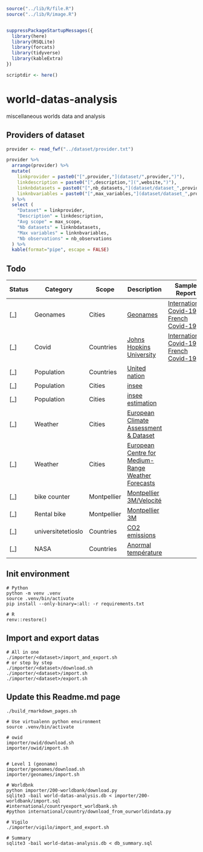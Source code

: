 <!-- ===================================================================== -->
<!-- This file is generated from `r gsub(".*\\.tpl/",".tpl/",knitr::current_input(dir=TRUE))` -->
<!-- ===================================================================== -->


``` r

source("../lib/R/file.R")
source("../lib/R/image.R")


suppressPackageStartupMessages({
  library(here)
  library(RSQLite)
  library(forcats)
  library(tidyverse) 
  library(kableExtra)
})

scriptdir <- here()
```


# world-datas-analysis
miscellaneous worlds data and analysis

## Providers of dataset

``` r

provider <- read_fwf("../dataset/provider.txt")

provider %>%
  arrange(provider) %>%
  mutate(
    linkprovider = paste0("[",provider,"](dataset/",provider,")"),
    linkdescription = paste0("[",description,"](",website,")"),
    linknbdatasets = paste0("[",nb_datasets,"](dataset/dataset_",provider,".md#",tolower(provider),"-datasets)"),
    linknbvariables = paste0("[",max_variables,"](dataset/dataset_",provider,".md#",tolower(provider),"-variables)")
  ) %>%
  select (
    "Dataset" = linkprovider,
    "Description" = linkdescription,
    "Avg scope" = max_scope,
    "Nb datasets" = linknbdatasets,
    "Max variables" = linknbvariables,
    "Nb observations" = nb_observations
  ) %>%
  kable(format="pipe", escape = FALSE)
```

## Todo

| Status | Category                    | Scope       | Description                                                                                                                             | Sample Report                                                                                                       |
|--------|-----------------------------|-------------|-----------------------------------------------------------------------------------------------------------------------------------------|---------------------------------------------------------------------------------------------------------------------|
| [_]    | Geonames                    | Cities      | [Geonames](https://download.geonames.org/export/dump/)                                                                  | [International Covid-19](international/covid-19/README.md) / [French Covid-19](countries/french/covid-19/README.md) |
| [_]    | Covid                       | Countries   | [Johns Hopkins University](https://github.com/CSSEGISandData/COVID-19)                                                                  | [International Covid-19](international/covid-19/README.md) / [French Covid-19](countries/french/covid-19/README.md) |
| [_]    | Population                  | Countries   | [United nation](https://population.un.org/wpp/Download/Standard/Population/)                                                            |                                                                                                                     |
| [_]    | Population                  | Cities      | [insee](https://www.insee.fr/fr/information/2008354)                                                                                    |                                                                                                                     |
| [_]    | Population                  | Cities      | [insee estimation](https://www.insee.fr/fr/statistiques/1893198)                                                                        |                                                                                                                     |
| [_]    | Weather                     | Cities      | [European Climate Assessment & Dataset](https://www.ecad.eu/dailydata/predefinedseries.php)                                             |                                                                                                                     |
| [_]    | Weather                     | Cities      | [European Centre for Medium-Range Weather Forecasts](https://confluence.ecmwf.int/display/WEBAPI/Accessing+ECMWF+data+servers+in+batch) |                                                                                                                     |
| [_]    | bike counter                | Montpellier | [Montpellier 3M/Velocité](https://compteurs.velocite-montpellier.fr/)                                                                   |                                                                                                                     |
| [_]    | Rental bike                 | Montpellier | [Montpellier 3M](https://data.montpellier3m.fr/dataset/courses-des-velos-velomagg-de-montpellier-mediterranee-metropole)                |                                                                                                                     |
| [_]    | universitetetioslo          | Countries   | [CO2 emissions](https://folk.universitetetioslo.no/roberan/GCB2020.shtml)                                                               |                                                                                                                     |
| [_]    | NASA                        | Countries   | [Anormal température](https://data.giss.nasa.gov/gistemp/)                                                                              |                                                                                                                     |

## Init environment

```
# Python
python -m venv .venv
source .venv/bin/activate
pip install --only-binary=:all: -r requirements.txt

# R
renv::restore()
```

## Import and export datas

```
# All in one
./importer/<dataset>/import_and_export.sh
# or step by step
./importer/<dataset>/download.sh
./importer/<dataset>/import.sh
./importer/<dataset>/export.sh
```
## Update this Readme.md page
```
./build_rmarkdown_pages.sh
```


```
# Use virtualenn python environment
source .venv/bin/activate

# owid
importer/owid/download.sh
importer/owid/import.sh


# Level 1 (geoname)
importer/geonames/download.sh
importer/geonames/import.sh

# Worldbnk
python importer/200-worldbank/download.py
sqlite3 -bail world-datas-analysis.db < importer/200-worldbank/import.sql
#international/countryexport_worldbank.sh
#python international/country/download_from_ourworldindata.py

# Vigilo
./importer/vigilo/import_and_export.sh

# Summary
sqlite3 -bail world-datas-analysis.db < db_summary.sql
```